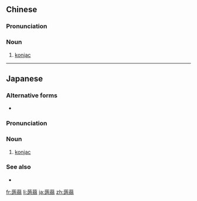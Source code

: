 ==Chinese==
{{zh-forms}}

===Pronunciation===
{{zh-pron
|m=jǔruò
|c=geoi2 joek6
|cat=n
}}

===Noun===
{{zh-noun}}

# [[konjac]]

{{zh-cat|Arum family plants}}

----

==Japanese==
{{ja-kanjitab|こん|yomi=o|にゃく}}
{{wikipedia|lang=ja|コンニャク}}
{{wikipedia|lang=ja|コンニャク属}}

===Alternative forms===
* {{ja-l|菎蒻}}

===Pronunciation===
{{ja-pron|acc=3|acc2=4|こんにゃく|y=o}}

===Noun===
{{ja-noun|こんにゃく|コンニャク}}

# [[konjac]]

===See also===
* {{ja-r|コニャック}}

{{topics|ja|Arum family plants}}

[[fr:蒟蒻]]
[[li:蒟蒻]]
[[ja:蒟蒻]]
[[zh:蒟蒻]]